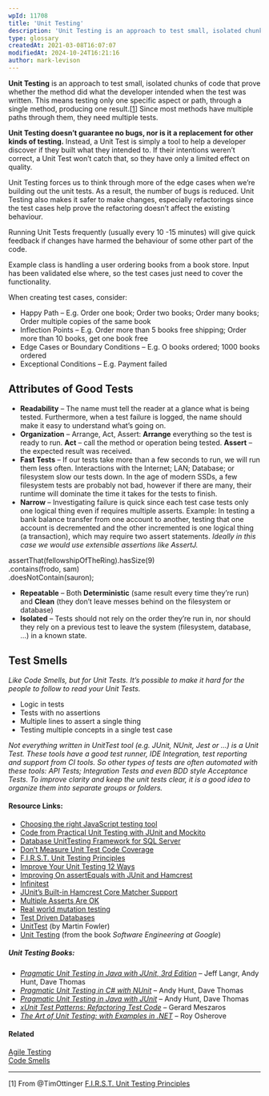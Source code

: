 ```yaml
---
wpId: 11708
title: 'Unit Testing'
description: 'Unit Testing is an approach to test small, isolated chunks of code that prove whether the method did what the developer intended when the test was written. This means testing only one specific aspect or path, through a single method, producing one result.[1] Since most methods have multiple paths through them, they need multiple tests. Unit ...'
type: glossary
createdAt: 2021-03-08T16:07:07
modifiedAt: 2024-10-24T16:21:16
author: mark-levison
---
```



**Unit Testing** is an approach to test small, isolated chunks of code that prove whether the method did what the developer intended when the test was written. This means testing only one specific aspect or path, through a single method, producing one result.\[[1](#footnotes)\] Since most methods have multiple paths through them, they need multiple tests.

**Unit Testing doesn’t guarantee no bugs, nor is it a replacement for other kinds of testing.** Instead, a Unit Test is simply a tool to help a developer discover if they built what they intended to. If their intentions weren’t correct, a Unit Test won’t catch that, so they have only a limited effect on quality.

Unit Testing forces us to think through more of the edge cases when we’re building out the unit tests. As a result, the number of bugs is reduced. Unit Testing also makes it safer to make changes, especially refactorings since the test cases help prove the refactoring doesn’t affect the existing behaviour.

Running Unit Tests frequently (usually every 10 -15 minutes) will give quick feedback if changes have harmed the behaviour of some other part of the code.

Example class is handling a user ordering books from a book store. Input has been validated else where, so the test cases just need to cover the functionality.

When creating test cases, consider:

*   Happy Path – E.g. Order one book; Order two books; Order many books; Order multiple copies of the same book
*   Inflection Points – E.g. Order more than 5 books free shipping; Order more than 10 books, get one book free
*   Edge Cases or Boundary Conditions – E.g. O books ordered; 1000 books ordered
*   Exceptional Conditions – E.g. Payment failed

## Attributes of Good Tests

*   **Readability** – The name must tell the reader at a glance what is being tested. Furthermore, when a test failure is logged, the name should make it easy to understand what’s going on.
*   **Organization** – Arrange, Act, Assert: **Arrange** everything so the test is ready to run. **Act** – call the method or operation being tested. **Assert** – the expected result was received.
*   **Fast Tests** – If our tests take more than a few seconds to run, we will run them less often. Interactions with the Internet; LAN; Database; or filesystem slow our tests down. In the age of modern SSDs, a few filesystem tests are probably not bad, however if there are many, their runtime will dominate the time it takes for the tests to finish.
*   **Narrow** – Investigating failure is quick since each test case tests only one logical thing even if requires multiple asserts. Example: In testing a bank balance transfer from one account to another, testing that one account is decremented and the other incremented is one logical thing (a transaction), which may require two assert statements. _Ideally in this case we would use extensible assertions like AssertJ._

assertThat(fellowshipOfTheRing).hasSize(9)  
.contains(frodo, sam)  
.doesNotContain(sauron);

*   **Repeatable** – Both **Deterministic** (same result every time they’re run) and **Clean** (they don’t leave messes behind on the filesystem or database)
*   **Isolated** – Tests should not rely on the order they’re run in, nor should they rely on a previous test to leave the system (filesystem, database, …) in a known state.

## Test Smells

_Like Code Smells, but for Unit Tests. It’s possible to make it hard for the people to follow to read your Unit Tests._

*   Logic in tests
*   Tests with no assertions
*   Multiple lines to assert a single thing
*   Testing multiple concepts in a single test case

_Not everything written in UnitTest tool (e.g. JUnit, NUnit, Jest or …) is a Unit Test. These tools have a good test runner, IDE Integration, test reporting and support from CI tools. So other types of tests are often automated with these tools: API Tests; Integration Tests and even BDD style Acceptance Tests. To improve clarity and keep the unit tests clear, it is a good idea to organize them into separate groups or folders._

#### Resource Links:

*   [Choosing the right JavaScript testing tool](https://gojko.net/2018/02/25/javascript-testing-tools.html)
*   [Code from Practical Unit Testing with JUnit and Mockito](https://github.com/tomekkaczanowski/junit-put-exercises)
*   [Database UnitTesting Framework for SQL Server](https://tsqlt.org/)
*   [Don’t Measure Unit Test Code Coverage](https://www.jamesshore.com/v2/blog/2019/dont-measure-unit-test-code-coverage)
*   [F.I.R.S.T. Unit Testing Principles](https://agileinaflash.blogspot.com/2009/02/first.html)
*   [Improve Your Unit Testing 12 Ways](https://agileotter.blogspot.com/2019/04/improve-your-unit-testing-12-ways.html)
*   [Improving On assertEquals with JUnit and Hamcrest](https://marxsoftware.blogspot.com/2012/04/improving-on-assertequals-with-junit.html)
*   [Infinitest](https://infinitest.github.io/)
*   [JUnit’s Built-in Hamcrest Core Matcher Support](https://www.infoworld.com/article/2165118/junit-s-built-in-hamcrest-core-matcher-support.html)
*   [Multiple Asserts Are OK](https://www.industriallogic.com/blog/multiple-asserts-are-ok/)
*   [Real world mutation testing](https://pitest.org/)
*   [Test Driven Databases](https://tsqlt.org/)
*   [UnitTest](https://martinfowler.com/bliki/UnitTest.html) (by Martin Fowler)
*   [Unit Testing](https://abseil.io/resources/swe-book/html/ch12.html) (from the book _Software Engineering at Google_)

##### Unit Testing Books:

*   [_Pragmatic Unit Testing in Java with JUnit, 3rd Edition_](https://pragprog.com/titles/utj3/pragmatic-unit-testing-in-java-with-junit-third-edition/) – Jeff Langr, Andy Hunt, Dave Thomas
*   [_Pragmatic Unit Testing in C# with NUnit_](https://www.amazon.com/Pragmatic-Unit-Testing-NUnit-Starter/dp/0977616673/&tag=notesfromatoo-20/&tag=notesfromatoo-20) – Andy Hunt, Dave Thomas
*   [_Pragmatic Unit Testing in Java with JUnit_](https://www.amazon.com/Pragmatic-Unit-Testing-Java-JUnit/dp/0974514012/&tag=notesfromatoo-20/&tag=notesfromatoo-20) – Andy Hunt, Dave Thomas
*   _[xUnit Test Patterns: Refactoring Test Code](https://www.amazon.com/xUnit-Test-Patterns-Refactoring-Code/dp/0131495054/&tag=notesfromatoo-20/&tag=notesfromatoo-20)_ – Gerard Meszaros
*   _[The Art of Unit Testing: with Examples in .NET](https://www.amazon.com/Art-Unit-Testing-Examples-NET/dp/1933988274/&tag=notesfromatoo-20/&tag=notesfromatoo-20)_ – Roy Osherove

#### Related

[Agile Testing](/glossary/testing)  
[Code Smells](/glossary/code-smells)

* * *

\[1\] From @TimOttinger [F.I.R.S.T. Unit Testing Principles](https://agileinaflash.blogspot.com/2009/02/first.html)